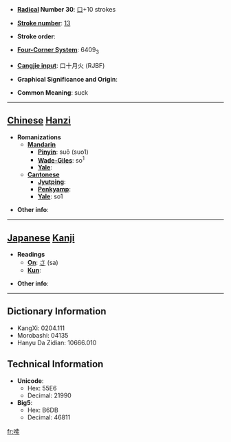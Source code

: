 * '''[[Wiktionary:Chinese radical index| Radical]] Number 30''': [[Wiktionary:Chinese radical index 口|口]]+10 strokes

* '''[[Wiktionary:Chinese total strokes index|Stroke number]]''': [[Wiktionary:Chinese total strokes index 13|13]]

* '''Stroke order''': 

* '''[[Wiktionary:Chinese four corner index|Four-Corner System]]''': 6409<sub>3</sub>

* '''[[Wiktionary:Chinese Cangjie index|Cangjie input]]''': 口十月火 (RJBF)

* '''Graphical Significance and Origin''': 

* '''Common Meaning''': suck

----

== [[Chinese]] [[Hanzi]] ==

* '''Romanizations'''
** '''[[Mandarin]]'''
*** '''[[Pinyin]]''': suō (suo1)
*** '''[[Wade-Giles]]''': so<sup>1</sup>
*** '''[[Yale]]''': 
** '''[[Cantonese]]'''
*** '''[[Jyutping]]''':
*** '''[[Penkyamp]]''': 
*** '''[[Yale]]''': so1

* '''Other info''': 

----

== [[Japanese]] [[Kanji]] ==

* '''Readings'''
** '''[[On]]''': [[さ]] (sa)
** '''[[Kun]]''': 

* '''Other info''':  

----

== Dictionary Information ==

* KangXi: 0204.111
* Morobashi: 04135
* Hanyu Da Zidian: 10666.010

== Technical Information ==

* '''Unicode''':
** Hex: 55E6
** Decimal: 21990
* '''Big5''':
** Hex: B6DB
** Decimal: 46811

[[fr:嗦]]